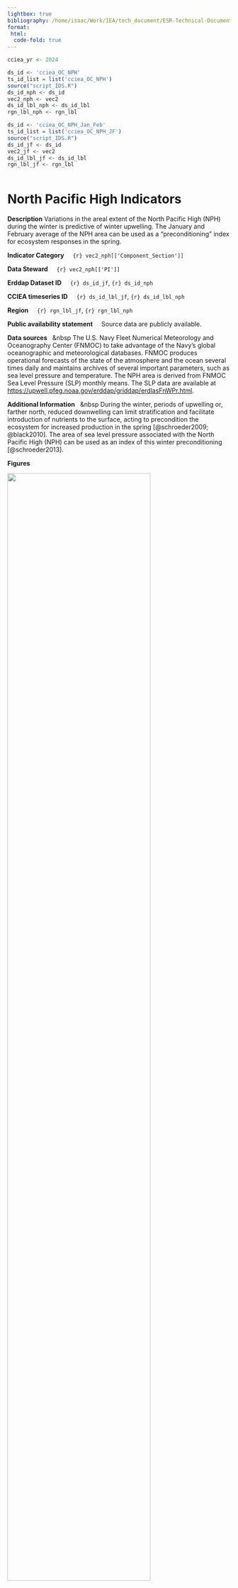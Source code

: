 ```yaml
---
lightbox: true
bibliography: /home/isaac/Work/IEA/tech_document/ESR-Technical-Documentation/ESR-Technical-Documentation/esr-bibliography.bib
format:
 html:
  code-fold: true
---
```



```r
cciea_yr <- 2024

ds_id <- 'cciea_OC_NPH'	   
ts_id_list = list('cciea_OC_NPH')
source("script_IDS.R")
ds_id_nph <- ds_id
vec2_nph <- vec2
ds_id_lbl_nph <- ds_id_lbl
rgn_lbl_nph <- rgn_lbl

ds_id <- 'cciea_OC_NPH_Jan_Feb'	   
ts_id_list = list('cciea_OC_NPH_JF')
source("script_IDS.R")
ds_id_jf <- ds_id
vec2_jf <- vec2
ds_id_lbl_jf <- ds_id_lbl
rgn_lbl_jf <- rgn_lbl



```


# North Pacific High Indicators

**Description** 
Variations in the areal extent of the North Pacific High (NPH) during the winter is predictive of winter upwelling.
The January and February average of the NPH area can be used as a "preconditioning" index for ecosystem responses in the spring.


**Indicator Category** &nbsp; &nbsp; 
`{r} vec2_nph[['Component_Section']]`
 
**Data Steward** &nbsp; &nbsp; 
`{r} vec2_nph[['PI']]`

**Erddap Dataset ID** &nbsp;  &nbsp;
`{r} ds_id_jf`,  `{r} ds_id_nph`

**CCIEA timeseries ID** &nbsp; &nbsp; 
`{r} ds_id_lbl_jf`,  `{r} ds_id_lbl_nph`

**Region** &nbsp; &nbsp; 
`{r} rgn_lbl_jf`, `{r} rgn_lbl_nph`

**Public availability statement** &nbsp; &nbsp; 
Source data are publicly available.

**Data sources** &nbsp; &nbsp
The  U.S. Navy Fleet Numerical Meteorology and Oceanography Center (FNMOC) to take advantage of the Navy's global oceanographic and meteorological databases. 
FNMOC produces operational forecasts of the state of the atmosphere and the ocean several times daily and maintains archives of several important parameters, such as sea level
pressure and temperature.
The NPH area is derived from FNMOC Sea Level Pressure (SLP) monthly means.
The SLP data are available at <https://upwell.pfeg.noaa.gov/erddap/griddap/erdlasFnWPr.html>.

**Additional Information** &nbsp; &nbsp
During the winter, periods of upwelling or, farther north, reduced downwelling can limit stratification and facilitate introduction of nutrients to the surface, acting to precondition the ecosystem for increased production in the spring [@schroeder2009; @black2010]. The area of sea level pressure associated with the North Pacific High (NPH) can be used as an index of this winter preconditioning [@schroeder2013]. 



**Figures**

::: {#fig-nph_jf}
![](figures/ids/oc_nph_jf_Annual.png){width=80%}

Area of high atmospheric pressure of the North Pacific High averaged over January and February. 
The area is the areal extent of the 1020 hPa isobar located in the eastern North Pacific [@schroeder2013].
FNMOC six-hourly data used to find the area of the NPH is available at <https://coastwatch.pfeg.noaa.gov/erddap/griddap/erdlasFnPres6>.
:::

<br>
<br>
<br>

::: {#fig-nph_M}

![](figures/ids/oc_nph_Month.png){width=80%}

Monthly values of the North Pacific High (NPH) area starting 1967 and ending: November `{r} cciea_yr`. 

:::

<br>
<br>
<br>



::: {#fig-nph_S}

![](figures/ids/oc_nph_Season.png){width=40%}

Seasonal values of the North Pacific High (NPH) area starting 1967 and ending `{r} cciea_yr`. 

:::




**`{r} cciea_yr` Conditions**

+ The Jan-Feb NPH area was low during 2024, which is usual during an El Niño @fig-nph_jf.
+ With small Jan-Feb NPH area we would expect to see in central California coastal krill production down, lower rockfish growth, and delayed murre and auklet egg-laying dates [@schroeder2009]
+ The Jan-Feb NPH area was large over 2020-23, resulting in negative 5-year trend due to the low 2024 value.

**References**
